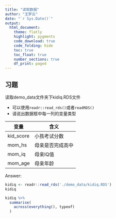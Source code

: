 ```yaml
---
title: "读取数据"
author: "王梦云"
date: "`r Sys.Date()`"
output: 
  html_document:
    theme: flatly
    highlight: pygments
    code_download: true
    code_folding: hide
    toc: true
    toc_float: true
    number_sections: true
    df_print: paged
---
```



## 习题

读取demo_data文件夹下kidiq.RDS文件

- 可以使用`readr::read_rds()`或者`readRDS()`
- 请说出数据框中每一列的变量类型

| 变量       	| 含义             	|
|------------	|------------------	|
| kid_score  	| 小孩考试分数     	|
| mom_hs     	| 母亲是否完成高中 	|
| mom_iq     	| 母亲IQ值         	|
| mom_age    	| 母亲年龄         	|


Answer:
```r
kidiq <- readr::read_rds('./demo_data/kidiq.RDS')
kidiq
```
```r
kidiq %>% 
  summarise(
    across(everything(), typeof)
  )
```

